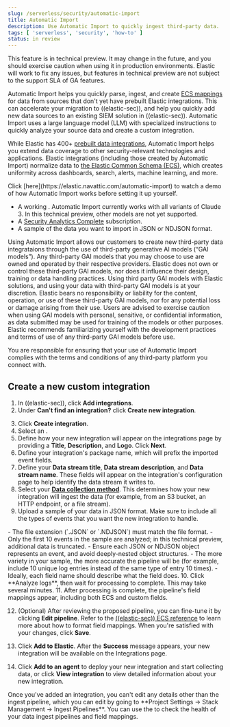 ```yaml
---
slug: /serverless/security/automatic-import
title: Automatic Import
description: Use Automatic Import to quickly ingest third-party data.
tags: [ 'serverless', 'security', 'how-to' ]
status: in review
---
```


<DocBadge template="technical preview" />

<DocCallOut title="Technical preview" color="warning">
This feature is in technical preview. It may change in the future, and you should exercise caution when using it in production environments. Elastic will work to fix any issues, but features in technical preview are not subject to the support SLA of GA features.
</DocCallOut>

Automatic Import helps you quickly parse, ingest, and create [ECS mappings](https://www.elastic.co/elasticsearch/common-schema) for data from sources that don't yet have prebuilt Elastic integrations. This can accelerate your migration to ((elastic-sec)), and help you quickly add new data sources to an existing SIEM solution in ((elastic-sec)). Automatic Import uses a large language model (LLM) with specialized instructions to quickly analyze your source data and create a custom integration. 

While Elastic has 400+ [prebuilt data integrations](((integrations-docs))), Automatic Import helps you extend data coverage to other security-relevant technologies and applications. Elastic integrations (including those created by Automatic Import) normalize data to [the Elastic Common Schema (ECS)](https://www.elastic.co/guide/en/ecs/current/ecs-reference.html), which creates uniformity across dashboards, search, alerts, machine learning, and more. 


<DocCallOut title="Tip">
Click [here](https://elastic.navattic.com/automatic-import) to watch a demo of how Automatic Import works before setting it up yourself.
</DocCallOut>

<DocCallOut title="Requirements">

- A working <DocLink slug="/serverless/security/connect-to-bedrock" text="Amazon Bedrock connector"/>. Automatic Import currently works with all variants of Claude 3. In this technical preview, other models are not yet supported.
- A [Security Analytics Complete](https://www.elastic.co/pricing/serverless-security) subscription.
- A sample of the data you want to import in JSON or NDJSON format. 

</DocCallOut>

<DocCallOut color="warning" title="Important">
Using Automatic Import allows our customers to create new third-party data integrataions through the use of third-party generative AI models (“GAI models”). Any third-party GAI models that you may choose to use are owned and operated by their respective providers. Elastic does not own or control these third-party GAI models, nor does it influence their design, training or data handling practices. Using third party GAI models with Elastic solutions, and using your data with third-party GAI models is at your discretion. Elastic bears no responsibility or liability for the content, operation, or use of these third-party GAI models, nor for any potential loss or damage arising from their use. Users are advised to exercise caution when using GAI models with personal, sensitive, or confidential information, as data submitted may be used for training of the models or other purposes. Elastic recommends familiarizing yourself with the development practices and terms of use of any third-party GAI models before use.

You are responsible for ensuring that your use of Automatic Import complies with the terms and conditions of any third-party platform you connect with.
</DocCallOut>


## Create a new custom integration

1. In ((elastic-sec)), click **Add integrations**.
2. Under **Can't find an integration?** click **Create new integration**.

<DocImage url="images/auto-import-create-new-integration-button.png" alt="The Integrations page with the Create new integration button highlighted" />

3. Click **Create integration**.
4. Select an <DocLink slug="/serverless/security/connect-to-bedrock" text="Amazon Bedrock connector"/>. 
5. Define how your new integration will appear on the integrations page by providing a **Title**, **Description**, and **Logo**.  Click **Next**.
6. Define your integration's package name, which will prefix the imported event fields. 
7. Define your **Data stream title**, **Data stream description**, and **Data stream name**. These fields will appear on the integration's configuration page to help identify the data stream it writes to.
8. Select your [**Data collection method**](https://www.elastic.co/guide/en/beats/filebeat/current/configuration-filebeat-options.html). This determines how your new integration will ingest the data (for example, from an S3 bucket, an HTTP endpoint, or a file stream).
9. Upload a sample of your data in JSON format. Make sure to include all the types of events that you want the new integration to handle. 
<DocCallOut title="Best practices for sample data"> 
- The file extension (`.JSON` or `.NDJSON`) must match the file format.
- Only the first 10 events in the sample are analyzed; in this technical preview, additional data is truncated. 
- Ensure each JSON or NDJSON object represents an event, and avoid deeply-nested object structures. 
- The more variety in your sample, the more accurate the pipeline will be (for example, include 10 unique log entries instead of the same type of entry 10 times).
- Ideally, each field name should describe what the field does.
</DocCallOut>
10. Click **Analyze logs**, then wait for processing to complete. This may take several minutes.
11. After processing is complete, the pipeline's field mappings appear, including both ECS and custom fields.

<DocImage url="images/auto-import-review-integration-page.png" alt="The Automatic Import Review page showing proposed field mappings" />

12. (Optional) After reviewing the proposed pipeline, you can fine-tune it by clicking **Edit pipeline**. Refer to the [((elastic-sec)) ECS reference](https://www.elastic.co/guide/en/security/current/siem-field-reference.html) to learn more about how to format field mappings. When you're satisfied with your changes, click **Save**. 

<DocImage url="images/auto-import-edit-pipeline.gif" alt="A gif showing the user clicking the edit pipeline button and viewing the ingest pipeline flyout" />

13. Click **Add to Elastic**. After the **Success** message appears, your new integration will be available on the Integrations page. 

<DocImage url="images/auto-import-success-message.png" alt="The Automatic Import success message" />

14. Click **Add to an agent** to deploy your new integration and start collecting data, or click **View integration** to view detailed information about your new integration. 

<DocCallOut title="Note">
Once you've added an integration, you can't edit any details other than the ingest pipeline, which you can edit by going to **Project Settings → Stack Management → Ingest Pipelines**. 
</DocCallOut>

<DocCallOut title="Tip">
You can use the <DocLink slug="/serverless/security/data-quality-dash" text="Data Quality dashboard"/> to check the health of your data ingest pipelines and field mappings.
</DocCallOut>






